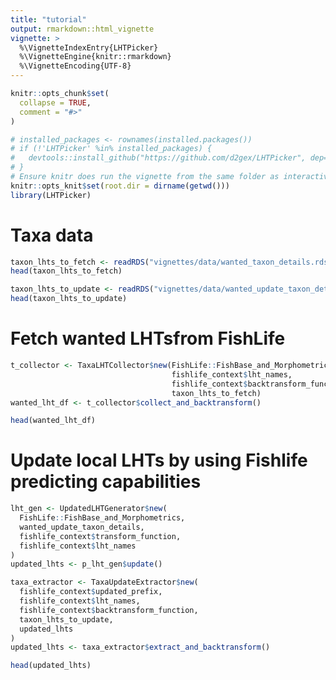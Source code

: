 ```yaml
---
title: "tutorial"
output: rmarkdown::html_vignette
vignette: >
  %\VignetteIndexEntry{LHTPicker}
  %\VignetteEngine{knitr::rmarkdown}
  %\VignetteEncoding{UTF-8}
---
```


```r
knitr::opts_chunk$set(
  collapse = TRUE,
  comment = "#>"
)
```

```r
# installed_packages <- rownames(installed.packages())
# if (!'LHTPicker' %in% installed_packages) {
#   devtools::install_github("https://github.com/d2gex/LHTPicker", dep=TRUE)
# }
# Ensure knitr does run the vignette from the same folder as interactively
knitr::opts_knit$set(root.dir = dirname(getwd()))
library(LHTPicker)
```

# Taxa data
```r
taxon_lhts_to_fetch <- readRDS("vignettes/data/wanted_taxon_details.rds")
head(taxon_lhts_to_fetch)
```
```r
taxon_lhts_to_update <- readRDS("vignettes/data/wanted_update_taxon_details.rds")
head(taxon_lhts_to_update)
```
# Fetch wanted LHTsfrom FishLife
```r
t_collector <- TaxaLHTCollector$new(FishLife::FishBase_and_Morphometrics,
                                    fishlife_context$lht_names,
                                    fishlife_context$backtransform_function,
                                    taxon_lhts_to_fetch)
wanted_lht_df <- t_collector$collect_and_backtransform()
```
```r
head(wanted_lht_df)
```
# Update local LHTs by using Fishlife predicting capabilities
```r
lht_gen <- UpdatedLHTGenerator$new(
  FishLife::FishBase_and_Morphometrics,
  wanted_update_taxon_details,
  fishlife_context$transform_function,
  fishlife_context$lht_names
)
updated_lhts <- p_lht_gen$update()

taxa_extractor <- TaxaUpdateExtractor$new(
  fishlife_context$updated_prefix,
  fishlife_context$lht_names,
  fishlife_context$backtransform_function,
  taxon_lhts_to_update,
  updated_lhts
)
updated_lhts <- taxa_extractor$extract_and_backtransform()
```
```r
head(updated_lhts)
```